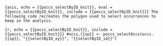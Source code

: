 ```{asis, echo = {{poccs_selectByID_knit}}, eval = {{poccs_selectByID_knit}}, include = {{poccs_selectByID_knit}}}
The following code recreates the polygon used to select occurrences to keep in the analysis.
```

```{r, echo = {{poccs_selectByID_knit}}, include = {{poccs_selectByID_knit}}}
#occs.{{sp}} <- poccs_selectOccs(occs.{{sp}}, "{{selectByID_xy}}", "{{selectByID_id}}")
```
